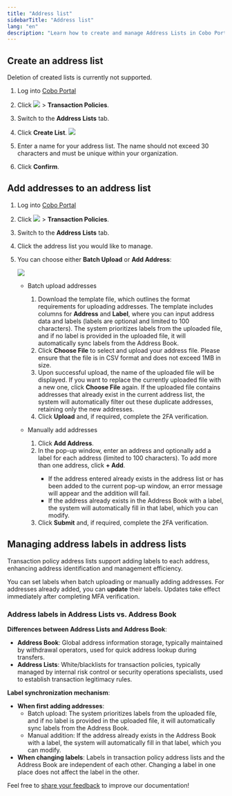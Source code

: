 ```yaml
---
title: "Address list"
sidebarTitle: "Address list"
lang: "en"
description: "Learn how to create and manage Address Lists in Cobo Portal, facilitating efficient transaction policies."
---
```


## Create an address list

<Note>Deletion of created lists is currently not supported.</Note>

1. Log into [Cobo Portal](https://portal.cobo.com/login)
2. Click <img src="/en/images/common/wallets_icon.svg" className="icon"/> > **Transaction Policies**.
3. Switch to the **Address Lists** tab.
4. Click **Create List**.
   <img src="/en/images/risk-controls/create-an-address-list.png" className="screenshot_full_screen"/>

5. Enter a name for your address list. The name should not exceed 30 characters and must be unique within your organization.

6. Click **Confirm**.

## Add addresses to an address list

1. Log into [Cobo Portal](https://portal.cobo.com/login)
2. Click <img src="/en/images/common/wallets_icon.svg" className="icon"/> > **Transaction Policies**.
3. Switch to the **Address Lists** tab.
4. Click the address list you would like to manage.
5. You can choose either **Batch Upload** or **Add Address**:
   
   <img src="/en/images/risk-controls/batch-upload.png" className="screenshot_full_screen"/>

   - Batch upload addresses
      1. Download the template file, which outlines the format requirements for uploading addresses. The template includes columns for **Address** and **Label**, where you can input address data and labels (labels are optional and limited to 100 characters). The system prioritizes labels from the uploaded file, and if no label is provided in the uploaded file, it will automatically sync labels from the Address Book.
      2. Click **Choose File** to select and upload your address file. Please ensure that the file is in CSV format and does not exceed 1MB in size.
      3. Upon successful upload, the name of the uploaded file will be displayed. If you want to replace the currently uploaded file with a new one, click **Choose File** again.
         <Note>If the uploaded file contains addresses that already exist in the current address list, the system will automatically filter out these duplicate addresses, retaining only the new addresses.</Note>
      4. Click **Upload** and, if required, complete the 2FA verification.

   - Manually add addresses
      1. Click **Add Address**.
      2. In the pop-up window, enter an address and optionally add a label for each address (limited to 100 characters). To add more than one address, click **+ Add**.
         <Info>
         - If the address entered already exists in the address list or has been added to the current pop-up window, an error message will appear and the addition will fail.
         - If the address already exists in the Address Book with a label, the system will automatically fill in that label, which you can modify.
         </Info>
      3. Click **Submit** and, if required, complete the 2FA verification.

## Managing address labels in address lists

Transaction policy address lists support adding labels to each address, enhancing address identification and management efficiency.

You can set labels when batch uploading or manually adding addresses. For addresses already added, you can **update** their labels. Updates take effect immediately after completing MFA verification.

### Address labels in Address Lists vs. Address Book

**Differences between Address Lists and Address Book**:
- **Address Book**: Global address information storage, typically maintained by withdrawal operators, used for quick address lookup during transfers.
- **Address Lists**: White/blacklists for transaction policies, typically managed by internal risk control or security operations specialists, used to establish transaction legitimacy rules.

**Label synchronization mechanism**:
   - **When first adding addresses**:
      - Batch upload: The system prioritizes labels from the uploaded file, and if no label is provided in the uploaded file, it will automatically sync labels from the Address Book.
      - Manual addition: If the address already exists in the Address Book with a label, the system will automatically fill in that label, which you can modify.
   - **When changing labels**: Labels in transaction policy address lists and the Address Book are independent of each other. Changing a label in one place does not affect the label in the other.

<Tip>Feel free to [share your feedback](https://forms.zohopublic.com/cobo/form/DocumentFeedbackForm/formperma/QvLOhxJv1_JMsJ-1dleZ8Itb_7rzN-LtgvsDdxosoVI?referrername=manuals) to improve our documentation!</Tip>
